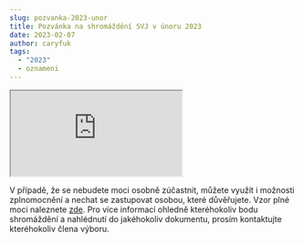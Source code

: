 ```yaml
---
slug: pozvanka-2023-unor
title: Pozvánka na shromáždění SVJ v únoru 2023
date: 2023-02-07
author: caryfuk
tags:
  - "2023"
  - oznameni
---
```


<iframe src="https://drive.google.com/file/d/1_yfodRh6RdFOsTwF3uTTYyG2hNuv1Fis/preview" allow="autoplay"></iframe>

V případě, že se nebudete moci osobně zúčastnit, můžete využít i možnosti zplnomocnění a nechat se zastupovat osobou, které důvěřujete. Vzor plné moci naleznete [zde](https://drive.google.com/file/d/1_zgHJjtGBhqtogr4FSUiOEM60xS2etIb/view?usp=sharing). Pro více informací ohledně kteréhokoliv bodu shromáždění a nahlédnutí do jakéhokoliv dokumentu, prosím kontaktujte kteréhokoliv člena výboru.

 